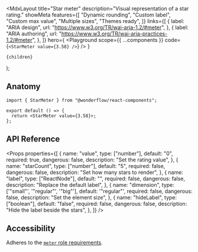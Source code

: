 
  <MdxLayout
    title="Star meter"
    description="Visual representation of a star rating."
    showMeta
    features={[
      "Dynamic rounding",
      "Custom label",
      "Custom max value",
      "Multiple sizes",
      "Themes ready",
    ]}
    links={[
      {
        label: "ARIA design",
        url: "https://www.w3.org/TR/wai-aria-1.2/#meter",
      },
      {
        label: "ARIA authoring",
        url: "https://www.w3.org/TR/wai-aria-practices-1.2/#meter",
      },
    ]}
    hero={
      <Playground
        scope={{ ...components }}
        code={`<StarMeter value={3.58} />`}
      />
    }
  >
    {children}
  </MdxLayout>
);

## Anatomy

```tsx highlight=1,4
import { StarMeter } from "@wonderflow/react-components";

export default () => {
  return <StarMeter value={3.58}>;
};
```

## API Reference

<Props
  properties={[
    {
      name: "value",
      type: ["number"],
      default: "0",
      required: true,
      dangerous: false,
      description: "Set the rating value",
    },
    {
      name: "starCount",
      type: ["number"],
      default: "5",
      required: false,
      dangerous: false,
      description: "Set how many stars to render",
    },
    {
      name: "label",
      type: ["ReactNode"],
      default: "",
      required: false,
      dangerous: false,
      description: "Replace the default label",
    },
    {
      name: "dimension",
      type: ['"small"', '"regular"', '"big"'],
      default: '"regular"',
      required: false,
      dangerous: false,
      description: "Set the element size",
    },
    {
      name: "hideLabel",
      type: ["boolean"],
      default: "false",
      required: false,
      dangerous: false,
      description: "Hide the label beside the stars",
    },
  ]}
/>

## Accessibility

Adheres to the [`meter` role requirements](https://www.w3.org/TR/wai-aria-1.2/#meter).
